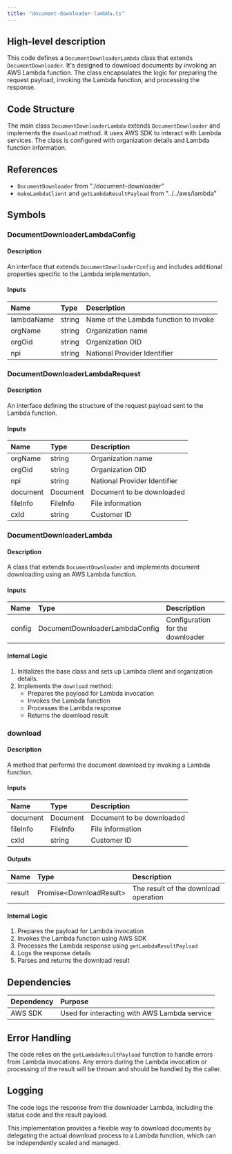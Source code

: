 ```yaml
---
title: "document-downloader-lambda.ts"
---
```


## High-level description
This code defines a `DocumentDownloaderLambda` class that extends `DocumentDownloader`. It's designed to download documents by invoking an AWS Lambda function. The class encapsulates the logic for preparing the request payload, invoking the Lambda function, and processing the response.

## Code Structure
The main class `DocumentDownloaderLambda` extends `DocumentDownloader` and implements the `download` method. It uses AWS SDK to interact with Lambda services. The class is configured with organization details and Lambda function information.

## References
- `DocumentDownloader` from "./document-downloader"
- `makeLambdaClient` and `getLambdaResultPayload` from "../../aws/lambda"

## Symbols

### DocumentDownloaderLambdaConfig
#### Description
An interface that extends `DocumentDownloaderConfig` and includes additional properties specific to the Lambda implementation.

#### Inputs
| Name | Type | Description |
|:-----|:-----|:------------|
| lambdaName | string | Name of the Lambda function to invoke |
| orgName | string | Organization name |
| orgOid | string | Organization OID |
| npi | string | National Provider Identifier |

### DocumentDownloaderLambdaRequest
#### Description
An interface defining the structure of the request payload sent to the Lambda function.

#### Inputs
| Name | Type | Description |
|:-----|:-----|:------------|
| orgName | string | Organization name |
| orgOid | string | Organization OID |
| npi | string | National Provider Identifier |
| document | Document | Document to be downloaded |
| fileInfo | FileInfo | File information |
| cxId | string | Customer ID |

### DocumentDownloaderLambda
#### Description
A class that extends `DocumentDownloader` and implements document downloading using an AWS Lambda function.

#### Inputs
| Name | Type | Description |
|:-----|:-----|:------------|
| config | DocumentDownloaderLambdaConfig | Configuration for the downloader |

#### Internal Logic
1. Initializes the base class and sets up Lambda client and organization details.
2. Implements the `download` method:
   - Prepares the payload for Lambda invocation
   - Invokes the Lambda function
   - Processes the Lambda response
   - Returns the download result

### download
#### Description
A method that performs the document download by invoking a Lambda function.

#### Inputs
| Name | Type | Description |
|:-----|:-----|:------------|
| document | Document | Document to be downloaded |
| fileInfo | FileInfo | File information |
| cxId | string | Customer ID |

#### Outputs
| Name | Type | Description |
|:-----|:-----|:------------|
| result | Promise&lt;DownloadResult&gt; | The result of the download operation |

#### Internal Logic
1. Prepares the payload for Lambda invocation
2. Invokes the Lambda function using AWS SDK
3. Processes the Lambda response using `getLambdaResultPayload`
4. Logs the response details
5. Parses and returns the download result

## Dependencies
| Dependency | Purpose |
|:-----------|:--------|
| AWS SDK | Used for interacting with AWS Lambda service |

## Error Handling
The code relies on the `getLambdaResultPayload` function to handle errors from Lambda invocations. Any errors during the Lambda invocation or processing of the result will be thrown and should be handled by the caller.

## Logging
The code logs the response from the downloader Lambda, including the status code and the result payload.

This implementation provides a flexible way to download documents by delegating the actual download process to a Lambda function, which can be independently scaled and managed.